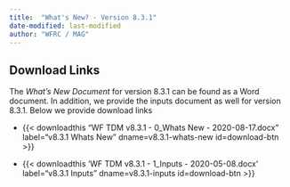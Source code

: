 ```yaml
---
title:  "What's New? - Version 8.3.1"
date-modified: last-modified
author: "WFRC / MAG"
---
```


## Download Links

The *What's New Document* for version 8.3.1 can be found as a Word document. In addition, we provide the inputs document as well for version 8.3.1. Below we provide download links

 - {{< downloadthis "WF TDM v8.3.1 - 0_Whats New - 2020-08-17.docx"
label="v8.3.1 Whats New" dname=v8.3.1-whats-new id=download-btn >}}

 - {{< downloadthis 'WF TDM v8.3.1 - 1_Inputs - 2020-05-08.docx'
label="v8.3.1 Inputs" dname=v8.3.1-inputs id=download-btn >}}

